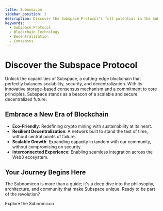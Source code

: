 ```yaml
---
title: Subnomicon
sidebar_position: 3
description: Discover the Subspace Protocol's full potential in the Subnomicon.
keywords:
  - Subspace Protocol
  - Blockchain Technology
  - Decentralization
  - Consensus
---
```



# Discover the Subspace Protocol

Unlock the capabilities of Subspace, a cutting-edge blockchain that perfectly balances scalability, security, and decentralization. With its innovative storage-based consensus mechanism and a commitment to core principles, Subspace stands as a beacon of a scalable and secure decentralized future.

## Embrace a New Era of Blockchain

- **Eco-Friendly**: Redefining crypto mining with sustainability at its heart.
- **Resilient Decentralization**: A network built to stand the test of time, without central points of failure.
- **Scalable Growth**: Expanding capacity in tandem with our community, without compromising on security.
- **Interconnected Experience**: Enabling seamless integration across the Web3 ecosystem.

## Your Journey Begins Here

The Subnomicon is more than a guide; it's a deep dive into the philosophy, architecture, and community that make Subspace unique. Ready to be part of the revolution?

<div style={{ textAlign: 'center', marginTop: '2rem' }}>
    <Link
    className="button button--primary"
    to="https://subnomicon.subspace.network/docs/intro"
    style={{ fontSize: '20px', padding: '15px 30px', borderRadius: '5px' }}>
      Explore the Subnomicon
    </Link>
</div>
